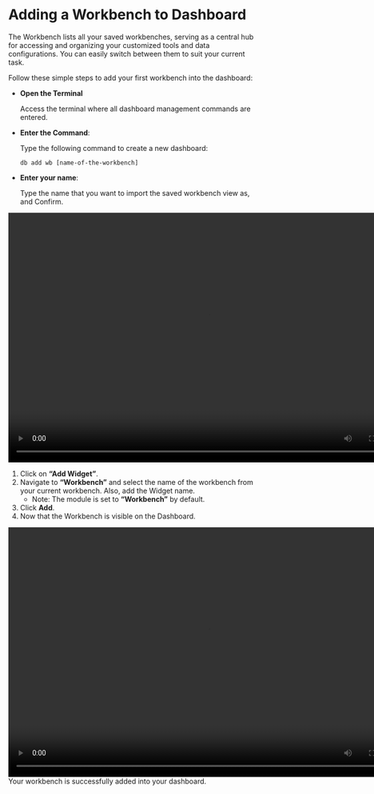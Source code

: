
# Adding a Workbench to Dashboard

The Workbench lists all your saved workbenches, serving as a central hub for accessing and organizing your customized tools and data configurations. You can easily switch between them to suit your current task.

Follow these simple steps to add your first workbench into the dashboard:

<Tabs>
  <TabItem value="cmd" label="Add wb using command" default>
    <ul>
      <li>
        <b>Open the Terminal</b>
        <p>
          Access the terminal where all dashboard management commands are
          entered.
        </p>
      </li>
      <li>
        <b>Enter the Command</b>:
        <p>Type the following command to create a new dashboard:</p>
        <p>
          <code>db add wb [name-of-the-workbench]</code>
        </p>
      </li>
      <li>
        <b>Enter your name</b>:
        <p>
          Type the name that you want to import the saved workbench view as, and
          Confirm.
        </p>
      </li>
    </ul>
    <video width="800" height="500" autoPlay>
      <source
        src="https://assets.pandaterminal.com/documentation_clips/adding%20wb%20using%20command%20in%20db.mov"
        type="video/mp4"
      ></source>
    </video>
  </TabItem>
  <TabItem value="gui" label="Add wb using the GUI">
    <ol>
      <li>
        Click on <strong>“Add Widget”</strong>.
      </li>
      <li>
        Navigate to <strong>“Workbench”</strong> and select the name of the
        workbench from your current workbench. Also, add the Widget name.
        <ul>
          <li>
            Note: The module is set to <strong>“Workbench”</strong> by default.
          </li>
        </ul>
      </li>
      <li>
        Click <strong>Add</strong>.
      </li>
      <li>Now that the Workbench is visible on the Dashboard.</li>
    </ol>
    <video width="800" height="500" autoPlay>
      <source
        src="https://assets.pandaterminal.com/documentation_clips/adding%20wb%20in%20db.mov"
        type="video/mp4"
      ></source>
    </video>
  </TabItem>
</Tabs>
Your workbench is successfully added into your dashboard.
